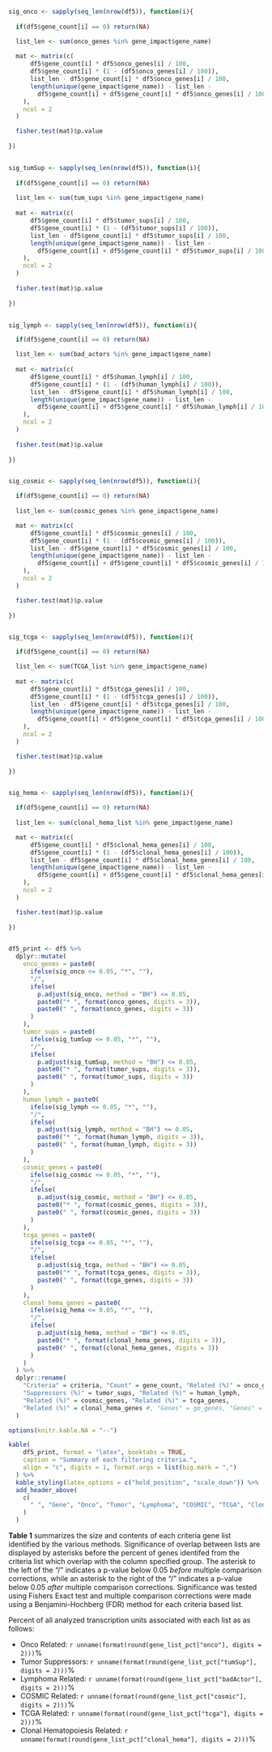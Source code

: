 \newpage
```r
sig_onco <- sapply(seq_len(nrow(df5)), function(i){
  
  if(df5$gene_count[i] == 0) return(NA)

  list_len <- sum(onco_genes %in% gene_impact$gene_name)
  
  mat <- matrix(c(
      df5$gene_count[i] * df5$onco_genes[i] / 100,
      df5$gene_count[i] * (1 - (df5$onco_genes[i] / 100)),
      list_len - df5$gene_count[i] * df5$onco_genes[i] / 100,
      length(unique(gene_impact$gene_name)) - list_len - 
        df5$gene_count[i] + df5$gene_count[i] * df5$onco_genes[i] / 100
    ),
    ncol = 2
  )

  fisher.test(mat)$p.value
  
})


sig_tumSup <- sapply(seq_len(nrow(df5)), function(i){
  
  if(df5$gene_count[i] == 0) return(NA)
  
  list_len <- sum(tum_sups %in% gene_impact$gene_name)
  
  mat <- matrix(c(
      df5$gene_count[i] * df5$tumor_sups[i] / 100,
      df5$gene_count[i] * (1 - (df5$tumor_sups[i] / 100)),
      list_len - df5$gene_count[i] * df5$tumor_sups[i] / 100,
      length(unique(gene_impact$gene_name)) - list_len - 
        df5$gene_count[i] + df5$gene_count[i] * df5$tumor_sups[i] / 100
    ),
    ncol = 2
  )
  
  fisher.test(mat)$p.value
  
})


sig_lymph <- sapply(seq_len(nrow(df5)), function(i){

  if(df5$gene_count[i] == 0) return(NA)

  list_len <- sum(bad_actors %in% gene_impact$gene_name)
  
  mat <- matrix(c(
      df5$gene_count[i] * df5$human_lymph[i] / 100,
      df5$gene_count[i] * (1 - (df5$human_lymph[i] / 100)),
      list_len - df5$gene_count[i] * df5$human_lymph[i] / 100,
      length(unique(gene_impact$gene_name)) - list_len - 
        df5$gene_count[i] + df5$gene_count[i] * df5$human_lymph[i] / 100
    ),
    ncol = 2
  )
  
  fisher.test(mat)$p.value
    
})


sig_cosmic <- sapply(seq_len(nrow(df5)), function(i){

  if(df5$gene_count[i] == 0) return(NA)
  
  list_len <- sum(cosmic_genes %in% gene_impact$gene_name)

  mat <- matrix(c(
      df5$gene_count[i] * df5$cosmic_genes[i] / 100,
      df5$gene_count[i] * (1 - (df5$cosmic_genes[i] / 100)),
      list_len - df5$gene_count[i] * df5$cosmic_genes[i] / 100,
      length(unique(gene_impact$gene_name)) - list_len - 
        df5$gene_count[i] + df5$gene_count[i] * df5$cosmic_genes[i] / 100
    ),
    ncol = 2
  )

  fisher.test(mat)$p.value
  
})


sig_tcga <- sapply(seq_len(nrow(df5)), function(i){

  if(df5$gene_count[i] == 0) return(NA)

  list_len <- sum(TCGA_list %in% gene_impact$gene_name)
  
  mat <- matrix(c(
      df5$gene_count[i] * df5$tcga_genes[i] / 100,
      df5$gene_count[i] * (1 - (df5$tcga_genes[i] / 100)),
      list_len - df5$gene_count[i] * df5$tcga_genes[i] / 100,
      length(unique(gene_impact$gene_name)) - list_len - 
        df5$gene_count[i] + df5$gene_count[i] * df5$tcga_genes[i] / 100
    ),
    ncol = 2
  )

  fisher.test(mat)$p.value
  
})


sig_hema <- sapply(seq_len(nrow(df5)), function(i){

  if(df5$gene_count[i] == 0) return(NA)
  
  list_len <- sum(clonal_hema_list %in% gene_impact$gene_name)

  mat <- matrix(c(
      df5$gene_count[i] * df5$clonal_hema_genes[i] / 100,
      df5$gene_count[i] * (1 - (df5$clonal_hema_genes[i] / 100)),
      list_len - df5$gene_count[i] * df5$clonal_hema_genes[i] / 100,
      length(unique(gene_impact$gene_name)) - list_len - 
        df5$gene_count[i] + df5$gene_count[i] * df5$clonal_hema_genes[i] / 100
    ),
    ncol = 2
  )

  fisher.test(mat)$p.value
  
})


df5_print <- df5 %>%
  dplyr::mutate(
    onco_genes = paste0(
      ifelse(sig_onco <= 0.05, "*", ""), 
      "/",
      ifelse(
        p.adjust(sig_onco, method = "BH") <= 0.05, 
        paste0("* ", format(onco_genes, digits = 3)),
        paste0(" ", format(onco_genes, digits = 3))
      )
    ),
    tumor_sups = paste0(
      ifelse(sig_tumSup <= 0.05, "*", ""), 
      "/",
      ifelse(
        p.adjust(sig_tumSup, method = "BH") <= 0.05, 
        paste0("* ", format(tumor_sups, digits = 3)),
        paste0(" ", format(tumor_sups, digits = 3))
      )
    ),
    human_lymph = paste0(
      ifelse(sig_lymph <= 0.05, "*", ""), 
      "/",
      ifelse(
        p.adjust(sig_lymph, method = "BH") <= 0.05, 
        paste0("* ", format(human_lymph, digits = 3)),
        paste0(" ", format(human_lymph, digits = 3))
      )
    ),
    cosmic_genes = paste0(
      ifelse(sig_cosmic <= 0.05, "*", ""), 
      "/",
      ifelse(
        p.adjust(sig_cosmic, method = "BH") <= 0.05, 
        paste0("* ", format(cosmic_genes, digits = 3)),
        paste0(" ", format(cosmic_genes, digits = 3))
      )
    ),
    tcga_genes = paste0(
      ifelse(sig_tcga <= 0.05, "*", ""), 
      "/",
      ifelse(
        p.adjust(sig_tcga, method = "BH") <= 0.05, 
        paste0("* ", format(tcga_genes, digits = 3)),
        paste0(" ", format(tcga_genes, digits = 3))
      )
    ),
    clonal_hema_genes = paste0(
      ifelse(sig_hema <= 0.05, "*", ""), 
      "/",
      ifelse(
        p.adjust(sig_hema, method = "BH") <= 0.05, 
        paste0("* ", format(clonal_hema_genes, digits = 3)),
        paste0(" ", format(clonal_hema_genes, digits = 3))
      )
    )
  ) %>%
  dplyr::rename(
    "Criteria" = criteria, "Count" = gene_count, "Related (%)" = onco_genes, 
    "Suppressors (%)" = tumor_sups, "Related (%)" = human_lymph, 
    "Related (%)" = cosmic_genes, "Related (%)" = tcga_genes, 
    "Related (%)" = clonal_hema_genes #, "Genes" = go_genes, "Genes" = kegg_genes
  )

options(knitr.kable.NA = "--")

kable(
    df5_print, format = "latex", booktabs = TRUE, 
    caption = "Summary of each filtering criteria.", 
    align = "c", digits = 1, format.args = list(big.mark = ",")
  ) %>%
  kable_styling(latex_options = c("hold_position", "scale_down")) %>%
  add_header_above(
    c(
      " ", "Gene", "Onco", "Tumor", "Lymphoma", "COSMIC", "TCGA", "Clonal Hema." #,"GO-annot.", "KEGG-annot."
    )
  )

```

**Table 1** summarizes the size and contents of each criteria gene list identified by the various methods. Significance of overlap between lists are displayed by asterisks before the percent of genes identifed from the criteria list which overlap with the column specified group. The asterisk to the left of the "/" indicates a p-value below 0.05 *before* multiple comparison corrections, while an asterisk to the right of the "/" indicates a p-value below 0.05 *after* multiple comparison corrections. Significance was tested using Fishers Exact test and multiple comparison corrections were made using a Benjamini-Hochberg (FDR) method for each criteria based list.

Percent of all analyzed transcription units associated with each list as as follows: 

* Onco Related: `r unname(format(round(gene_list_pct["onco"], digits = 2)))`%
* Tumor Suppressors: `r unname(format(round(gene_list_pct["tumSup"], digits = 2)))`%
* Lymphoma Related: `r unname(format(round(gene_list_pct["badActor"], digits = 2)))`%
* COSMIC Related: `r unname(format(round(gene_list_pct["cosmic"], digits = 2)))`%
* TCGA Related: `r unname(format(round(gene_list_pct["tcga"], digits = 2)))`%
* Clonal Hematopoiesis Related: `r unname(format(round(gene_list_pct["clonal_hema"], digits = 2)))`%

